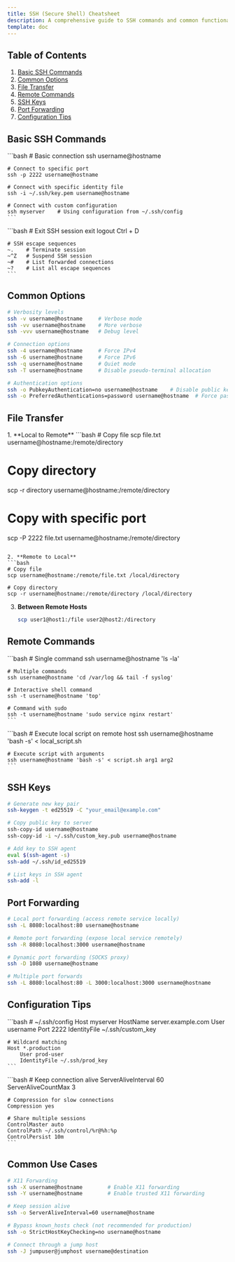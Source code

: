 ```yaml
---
title: SSH (Secure Shell) Cheatsheet
description: A comprehensive guide to SSH commands and common functionalities
template: doc
---
```



## Table of Contents

1. [Basic SSH Commands](#basic-ssh-commands)
2. [Common Options](#common-options)
3. [File Transfer](#file-transfer)
4. [Remote Commands](#remote-commands)
5. [SSH Keys](#ssh-keys)
6. [Port Forwarding](#port-forwarding)
7. [Configuration Tips](#configuration-tips)

## Basic SSH Commands

<Tabs>
  <TabItem label="Basic Connection">
    ```bash
    # Basic connection
    ssh username@hostname
    
    # Connect to specific port
    ssh -p 2222 username@hostname
    
    # Connect with specific identity file
    ssh -i ~/.ssh/key.pem username@hostname
    
    # Connect with custom configuration
    ssh myserver    # Using configuration from ~/.ssh/config
    ```
  </TabItem>

  <TabItem label="Exit and Escape">
    ```bash
    # Exit SSH session
    exit
    logout
    Ctrl + D
    
    # SSH escape sequences
    ~.    # Terminate session
    ~^Z   # Suspend SSH session
    ~#    # List forwarded connections
    ~?    # List all escape sequences
    ```
  </TabItem>
</Tabs>

## Common Options

```bash
# Verbosity levels
ssh -v username@hostname     # Verbose mode
ssh -vv username@hostname    # More verbose
ssh -vvv username@hostname   # Debug level

# Connection options
ssh -4 username@hostname     # Force IPv4
ssh -6 username@hostname     # Force IPv6
ssh -q username@hostname     # Quiet mode
ssh -T username@hostname     # Disable pseudo-terminal allocation

# Authentication options
ssh -o PubkeyAuthentication=no username@hostname    # Disable public key auth
ssh -o PreferredAuthentications=password username@hostname  # Force password auth
```

## File Transfer

<Steps>
1. **Local to Remote**
   ```bash
   # Copy file
   scp file.txt username@hostname:/remote/directory
   
   # Copy directory
   scp -r directory username@hostname:/remote/directory
   
   # Copy with specific port
   scp -P 2222 file.txt username@hostname:/remote/directory
   ```

2. **Remote to Local**
   ```bash
   # Copy file
   scp username@hostname:/remote/file.txt /local/directory
   
   # Copy directory
   scp -r username@hostname:/remote/directory /local/directory
   ```

3. **Between Remote Hosts**
   ```bash
   scp user1@host1:/file user2@host2:/directory
   ```
</Steps>

## Remote Commands

<Tabs>
  <TabItem label="Execute Commands">
    ```bash
    # Single command
    ssh username@hostname 'ls -la'
    
    # Multiple commands
    ssh username@hostname 'cd /var/log && tail -f syslog'
    
    # Interactive shell command
    ssh -t username@hostname 'top'
    
    # Command with sudo
    ssh -t username@hostname 'sudo service nginx restart'
    ```
  </TabItem>

  <TabItem label="Shell Scripts">
    ```bash
    # Execute local script on remote host
    ssh username@hostname 'bash -s' < local_script.sh
    
    # Execute script with arguments
    ssh username@hostname 'bash -s' < script.sh arg1 arg2
    ```
  </TabItem>
</Tabs>

## SSH Keys

```bash
# Generate new key pair
ssh-keygen -t ed25519 -C "your_email@example.com"

# Copy public key to server
ssh-copy-id username@hostname
ssh-copy-id -i ~/.ssh/custom_key.pub username@hostname

# Add key to SSH agent
eval $(ssh-agent -s)
ssh-add ~/.ssh/id_ed25519

# List keys in SSH agent
ssh-add -l
```

## Port Forwarding

```bash
# Local port forwarding (access remote service locally)
ssh -L 8080:localhost:80 username@hostname

# Remote port forwarding (expose local service remotely)
ssh -R 8080:localhost:3000 username@hostname

# Dynamic port forwarding (SOCKS proxy)
ssh -D 1080 username@hostname

# Multiple port forwards
ssh -L 8080:localhost:80 -L 3000:localhost:3000 username@hostname
```

## Configuration Tips

<Tabs>
  <TabItem label="SSH Config File">
    ```bash
    # ~/.ssh/config
    Host myserver
        HostName server.example.com
        User username
        Port 2222
        IdentityFile ~/.ssh/custom_key
        
    # Wildcard matching
    Host *.production
        User prod-user
        IdentityFile ~/.ssh/prod_key
    ```
  </TabItem>

  <TabItem label="Common Options">
    ```bash
    # Keep connection alive
    ServerAliveInterval 60
    ServerAliveCountMax 3
    
    # Compression for slow connections
    Compression yes
    
    # Share multiple sessions
    ControlMaster auto
    ControlPath ~/.ssh/control/%r@%h:%p
    ControlPersist 10m
    ```
  </TabItem>
</Tabs>

## Common Use Cases

```bash
# X11 Forwarding
ssh -X username@hostname        # Enable X11 forwarding
ssh -Y username@hostname        # Enable trusted X11 forwarding

# Keep session alive
ssh -o ServerAliveInterval=60 username@hostname

# Bypass known_hosts check (not recommended for production)
ssh -o StrictHostKeyChecking=no username@hostname

# Connect through a jump host
ssh -J jumpuser@jumphost username@destination
```